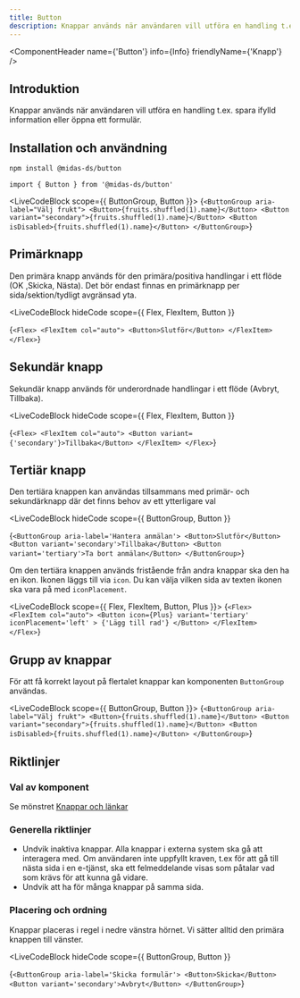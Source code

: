 ```yaml
---
title: Button
description: Knappar används när användaren vill utföra en handling t.ex. spara ifylld information eller öppna ett formulär.
---
```



<ComponentHeader
  name={'Button'}
  info={Info}
  friendlyName={'Knapp'}
/>

## Introduktion

Knappar används när användaren vill utföra en handling t.ex. spara ifylld information eller öppna ett formulär.

## Installation och användning

```bash npm2yarn
npm install @midas-ds/button
```

```tsx
import { Button } from '@midas-ds/button'
```

<LiveCodeBlock scope={{ ButtonGroup, Button }}>
  {`<ButtonGroup aria-label="Välj frukt">
    <Button>{fruits.shuffled(1).name}</Button>
    <Button variant="secondary">{fruits.shuffled(1).name}</Button>
    <Button isDisabled>{fruits.shuffled(1).name}</Button>
</ButtonGroup>`}
</LiveCodeBlock>

## Primärknapp

Den primära knapp används för den primära/positiva handlingar i ett flöde (OK ,Skicka, Nästa). Det bör endast finnas en primärknapp per sida/sektion/tydligt avgränsad yta.

<LiveCodeBlock
  hideCode
  scope={{ Flex, FlexItem, Button }}
>
  {`<Flex>
  <FlexItem col="auto">
    <Button>Slutför</Button>
  </FlexItem>
</Flex>`}
</LiveCodeBlock>

## Sekundär knapp

Sekundär knapp används för underordnade handlingar i ett flöde (Avbryt, Tillbaka).

<LiveCodeBlock
  hideCode
  scope={{ Flex, FlexItem, Button }}
>
  {`<Flex>
  <FlexItem col="auto">
    <Button variant={'secondary'}>Tillbaka</Button>
  </FlexItem>
</Flex>`}
</LiveCodeBlock>

## Tertiär knapp

Den tertiära knappen kan användas tillsammans med primär- och sekundärknapp där det finns behov av ett ytterligare val

<LiveCodeBlock
  hideCode
  scope={{ ButtonGroup, Button }}
>
  {`<ButtonGroup aria-label='Hantera anmälan'>
  <Button>Slutför</Button>
  <Button variant='secondary'>Tillbaka</Button>
  <Button variant='tertiary'>Ta bort anmälan</Button>
</ButtonGroup>`}
</LiveCodeBlock>

Om den tertiära knappen används fristående från andra knappar ska den ha en ikon. Ikonen läggs till via `icon`.
Du kan välja vilken sida av texten ikonen ska vara på med `iconPlacement`.

<LiveCodeBlock scope={{ Flex, FlexItem, Button, Plus }}>
  {`<Flex>
  <FlexItem col="auto">
    <Button
      icon={Plus}
      variant='tertiary'
      iconPlacement='left'
      >
      {'Lägg till rad'}
    </Button>
  </FlexItem>
</Flex>`}
</LiveCodeBlock>

## Grupp av knappar

För att få korrekt layout på flertalet knappar kan komponenten `ButtonGroup` användas.

<LiveCodeBlock scope={{ ButtonGroup, Button }}>
  {`<ButtonGroup aria-label="Välj frukt">
    <Button>{fruits.shuffled(1).name}</Button>
    <Button variant="secondary">{fruits.shuffled(1).name}</Button>
    <Button isDisabled>{fruits.shuffled(1).name}</Button>
</ButtonGroup>`}
</LiveCodeBlock>

## Riktlinjer

### Val av komponent

Se mönstret [Knappar och länkar](/design-patterns/buttons-and-links)

### Generella riktlinjer

- Undvik inaktiva knappar. Alla knappar i externa system ska gå att interagera med. Om användaren inte uppfyllt kraven, t.ex för att gå till nästa sida i en e-tjänst, ska ett felmeddelande visas som påtalar vad som krävs för att kunna gå vidare.
- Undvik att ha för många knappar på samma sida.

### Placering och ordning

Knappar placeras i regel i nedre vänstra hörnet. Vi sätter alltid den primära knappen till vänster.

<LiveCodeBlock
  hideCode
  scope={{ ButtonGroup, Button }}
>
  {`<ButtonGroup aria-label='Skicka formulär'>
  <Button>Skicka</Button>
  <Button variant='secondary'>Avbryt</Button>
</ButtonGroup>`}
</LiveCodeBlock>
